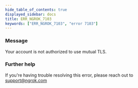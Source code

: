 ```yaml
---
hide_table_of_contents: true
displayed_sidebar: docs
title: ERR_NGROK_7103
keywords: ["ERR_NGROK_7103", "error 7103"]
---
```


### Message

Your account is not authorized to use mutual TLS.

### Further help

If you're having trouble resolving this error, please reach out to [support@ngrok.com](mailto:support@ngrok.com?subject=Help%20with%20ERR_NGROK_7103)
